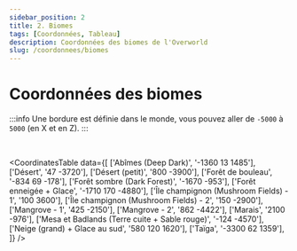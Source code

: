 ```yaml
---
sidebar_position: 2
title: 2. Biomes
tags: [Coordonnées, Tableau]
description: Coordonnées des biomes de l'Overworld
slug: /coordonnees/biomes
---
```



# Coordonnées des biomes

:::info
Une bordure est définie dans le monde, vous pouvez aller de `-5000` à `5000` (en X et en Z).
:::

<br/>

<CoordinatesTable 
  data={[
    ['Abîmes (Deep Dark)', '-1360 13 1485'],
    ['Désert', '47 -3720'],
    ['Désert (petit)', '800 -3900'],
    ['Forêt de bouleau', '-834 69 -178'],
    ['Forêt sombre (Dark Forest)', '-1670 -953'],
    ['Forêt enneigée + Glace', '-1710 170 -4880'],
    ['Île champignon (Mushroom Fields) - 1', '100 3600'],
    ['Île champignon (Mushroom Fields) - 2', '150 -2900'],
    ['Mangrove - 1', '425 -2150'],
    ['Mangrove - 2', '862 -4422'],
    ['Marais', '2100 -976'],
    ['Mesa et Badlands (Terre cuite + Sable rouge)', '-124 -4570'],
    ['Neige (grand) + Glace au sud', '580 120 1620'],
    ['Taïga', '-3300 62 1359'],
  ]}
/>
